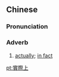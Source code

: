 {{also|实际上}}
==Chinese==
{{zh-forms|s=实际上|type=21}}

===Pronunciation===
{{zh-pron
|m=shíjìshàng,tl=y
|c=sat6 zai3 soeng6
|cat=adv
}}

===Adverb===
{{zh-adv}}

# [[actually]]; [[in fact]]

[[pt:實際上]]